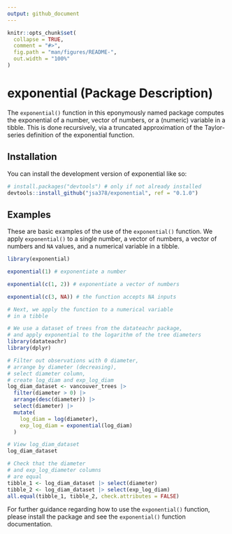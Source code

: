 ```yaml
---
output: github_document
---
```


<!-- README.md is generated from README.Rmd. Please edit that file -->

```r
knitr::opts_chunk$set(
  collapse = TRUE,
  comment = "#>",
  fig.path = "man/figures/README-",
  out.width = "100%"
)
```

# exponential (Package Description)

<!-- badges: start -->
<!-- badges: end -->

The `exponential()` function in this eponymously named package computes the exponential of a number, vector of numbers, or a (numeric) variable in a tibble. This is done recursively, via a truncated approximation of the Taylor-series definition of the exponential function.

## Installation

You can install the development version of exponential like so:

``` r
# install.packages("devtools") # only if not already installed
devtools::install_github("jsa378/exponential", ref = "0.1.0")
```

## Examples

These are basic examples of the use of the `exponential()` function. We apply `exponential()` to a single number, a vector of numbers, a vector of numbers and `NA` values, and a numerical variable in a tibble.

```r
library(exponential)

exponential(1) # exponentiate a number

exponential(c(1, 2)) # exponentiate a vector of numbers

exponential(c(3, NA)) # the function accepts NA inputs

# Next, we apply the function to a numerical variable
# in a tibble

# We use a dataset of trees from the datateachr package,
# and apply exponential to the logarithm of the tree diameters
library(datateachr)
library(dplyr)

# Filter out observations with 0 diameter,
# arrange by diameter (decreasing),
# select diameter column,
# create log_diam and exp_log_diam
log_diam_dataset <- vancouver_trees |>
  filter(diameter > 0) |>
  arrange(desc(diameter)) |>
  select(diameter) |>
  mutate(
    log_diam = log(diameter),
    exp_log_diam = exponential(log_diam)
  )

# View log_diam_dataset
log_diam_dataset

# Check that the diameter
# and exp_log_diameter columns
# are equal
tibble_1 <- log_diam_dataset |> select(diameter)
tibble_2 <- log_diam_dataset |> select(exp_log_diam)
all.equal(tibble_1, tibble_2, check.attributes = FALSE)
```

For further guidance regarding how to use the `exponential()` function, please install the package and see the `exponential()` function documentation.
